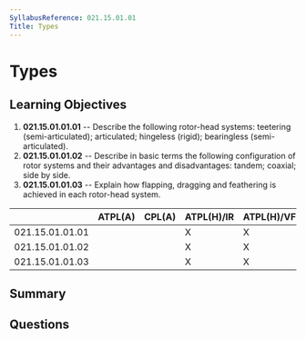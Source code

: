```yaml
---
SyllabusReference: 021.15.01.01
Title: Types
---
```


# Types

## Learning Objectives

1. **021.15.01.01.01** -- Describe the following rotor-head systems: teetering
   (semi-articulated); articulated; hingeless (rigid); bearingless
   (semi-articulated).
2. **021.15.01.01.02** -- Describe in basic terms the following configuration of
   rotor systems and their advantages and disadvantages: tandem; coaxial; side
   by side.
3. **021.15.01.01.03** -- Explain how flapping, dragging and feathering is
   achieved in each rotor-head system.

|                 | ATPL(A) | CPL(A) | ATPL(H)/IR | ATPL(H)/VFR | CPL(H) | IR  | CBIR(A) |
| --------------- | ------- | ------ | ---------- | ----------- | ------ | --- | ------- |
| 021.15.01.01.01 |         |        | X          | X           | X      |     |         |
| 021.15.01.01.02 |         |        | X          | X           | X      |     |         |
| 021.15.01.01.03 |         |        | X          | X           | X      |     |         |

## Summary

## Questions
